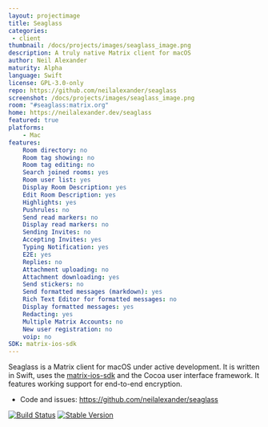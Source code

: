 ```yaml
---
layout: projectimage
title: Seaglass
categories:
 - client
thumbnail: /docs/projects/images/seaglass_image.png
description: A truly native Matrix client for macOS
author: Neil Alexander
maturity: Alpha
language: Swift
license: GPL-3.0-only
repo: https://github.com/neilalexander/seaglass
screenshot: /docs/projects/images/seaglass_image.png
room: "#seaglass:matrix.org"
home: https://neilalexander.dev/seaglass
featured: true
platforms:
    - Mac
features:
    Room directory: no
    Room tag showing: no
    Room tag editing: no
    Search joined rooms: yes
    Room user list: yes
    Display Room Description: yes
    Edit Room Description: yes
    Highlights: yes
    Pushrules: no
    Send read markers: no
    Display read markers: no
    Sending Invites: no
    Accepting Invites: yes
    Typing Notification: yes
    E2E: yes
    Replies: no
    Attachment uploading: no
    Attachment downloading: yes
    Send stickers: no
    Send formatted messages (markdown): yes
    Rich Text Editor for formatted messages: no
    Display formatted messages: yes
    Redacting: yes
    Multiple Matrix Accounts: no
    New user registration: no
    voip: no
SDK: matrix-ios-sdk
---
```


Seaglass is a Matrix client for macOS under active development. It is written in Swift, uses the [matrix-ios-sdk](https://github.com/matrix-org/matrix-ios-sdk) and the Cocoa user interface framework. It features working support for end-to-end encryption.

- Code and issues: https://github.com/neilalexander/seaglass

[![Build Status](https://travis-ci.org/neilalexander/seaglass.svg?branch=master)](https://travis-ci.org/neilalexander/seaglass)
[![Stable Version](https://img.shields.io/badge/download-stable-green.svg)](https://github.com/neilalexander/seaglass/releases/latest)

